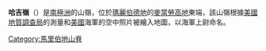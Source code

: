 {{unreferenced|time=2013-10-27T08:45:39+00:00}}
{{Coord|74|57|S|134|56|W|source:GNIS|display=title}}

'''哈吉嶺'''（{{lang-en|Hagey Ridge}}）是[[南極洲|南極洲]]的山嶺，位於[[瑪麗伯德地|瑪麗伯德地]]的[[麥當勞高地|麥當勞高地]]東端，該山嶺根據[[美國地質調查局|美國地質調查局]]的測量和[[美國|美國]]海軍的空中照片被繪入地圖，以海軍上尉命名。

{{DEFAULTSORT:Hagey Ridge}}
[[Category:馬里伯地山脊|Category:馬里伯地山脊]]


{{MarieByrdLand-geo-stub}}